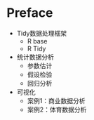 # Preface {.unnumbered}

- Tidy数据处理框架
    - R base
    - R Tidy
- 统计数据分析
    - 参数估计
    - 假设检验
    - 回归分析
- 可视化
    - 案例1：商业数据分析
    - 案例2：体育数据分析
    
